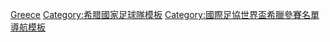 {{National squad
 | name        = 2014年世界杯足球赛希腊参赛名单
 | bg          = #0D5EAF
 | fg          = white
 | bordercolor = #004C98
 | country     = 希腊 
 | comp link = 2014年國際足協世界盃
 | comp      = 2014年國際足協世界盃
 | p1          = [[奧雷斯蒂斯·卡爾內齊斯|-{zh-hans:卡尔内齐斯;zh-hk:卡里捷斯;zh-tw:卡爾內齊斯;}-]]
 | p2          = [[伊安尼斯·馬尼亞蒂斯|-{zh-hans:马尼亚蒂斯;zh-hk:馬尼亞迪斯;zh-tw:馬尼亞蒂斯;}-]]
 | p3          = [[喬爾喬斯·查維拉斯|-{zh-hans:查维拉斯;zh-hk:查維拿斯;zh-tw:查維拉斯;}-]]
 | p4          = [[科斯塔斯·馬諾拉斯|-{zh-hans:马诺拉斯;zh-hk:文奴拿斯;zh-tw:馬諾拉斯;}-]]
 | p5          = [[萬傑利斯·莫拉斯|-{zh-hans:莫拉斯;zh-hk:摩拉斯;zh-tw:莫拉斯;}-]]
 | p6          = [[亞歷山德羅斯·齊奧利斯|-{zh-hans:特齐奥利斯;zh-hk:迪斯奧尼斯;zh-tw:齊奧利斯;}-]]
 | p7          = [[佐治奧斯·森馬拉斯|-{zh-hans:萨马拉斯;zh-tw:薩馬拉斯;zh-hk:森馬拉斯;zh-mo:森馬拉斯;}-]]
 | p8          = [[帕納約蒂斯·干尼|干尼]]
 | p9          = [[康斯坦蒂諾斯·米特羅格盧|美度古]]
 | p10         = [[吉爾吉奧斯·卡拉古尼斯|-{zh-hans:卡拉古尼斯;zh-hk:加拉高尼斯;zh-tw:卡拉古尼斯;}-]] [[File:Captain sports.svg|12px]]
 | p11         = [[盧卡斯·文特拉|-{zh-hans:文特拉;zh-hk:雲查;zh-tw:文特拉;}-]]
 | p12         = [[帕納約蒂斯·格利科斯|-{zh-hans:格利科斯;zh-hk:基利高斯;zh-tw:格利科斯;}-]]
 | p13         = [[斯特法諾斯·卡皮諾|-{zh-hans:卡皮诺;zh-hk:卡賓奴;zh-tw:卡皮諾;}-]]
 | p14         = [[迪美迪斯·沙賓基迪斯|-{zh-hans:萨尔平吉迪斯; zh-hk:沙賓基迪斯;}-]]
 | p15         = [[華斯利斯·托路斯迪斯|-{zh-hans:托罗西迪斯; zh-hk:托路斯迪斯}-]]
 | p16         = [[拉扎洛斯·克里斯托多羅普洛斯|基斯杜度洛普路斯]]
 | p17         = [[塞奥法尼斯·耶卡斯|-{zh-hans:耶卡斯;zh-hk:基卡斯;zh-tw:耶卡斯;}-]]
 | p18         = [[伊安尼斯·費特法季齊斯|-{zh-hans:费特法季齐斯;zh-hk:費特法斯迪斯;zh-tw:費特法季齊斯;}-]]
 | p19         = [[蘇卡迪斯·柏柏斯達夫普路斯|-{zh-hans:帕帕斯塔索普洛斯;zh-hk:柏柏斯達夫普路斯;zh-tw:帕帕斯塔索普洛斯;}-]]
 | p20         = [[何塞·霍萊巴斯|-{zh-hans:霍莱巴斯;zh-hk:賀利巴斯;zh-tw:霍萊巴斯;}-]]
 | p21         = [[科斯塔斯·卡楚拉尼斯|-{zh-hans:卡楚拉尼斯;zh-hk:卡素蘭尼斯;zh-tw:卡楚拉尼斯;}-]]
 | p22         = [[安德烈斯·薩馬里斯|-{zh-hans:萨玛里斯;zh-hk:森馬列斯;zh-tw:薩馬里斯;}-]]
 | p23         = [[帕納吉奧蒂斯·塔赫齊迪斯|-{zh-hans:塔赫齐迪斯;zh-hk:達治斯迪斯;zh-tw:塔克奇迪斯;}-]]
 | coach       = [[費爾南多·桑托斯 (葡萄牙)|-{zh-hans:桑托斯;zh-hk:山度士;zh-tw:桑托斯;}-]]
}}<noinclude>
[[Category:2014年世界杯足球赛参赛名单模板|Greece]]
[[Category:希腊國家足球隊模板]]
[[Category:國際足協世界盃希臘參賽名單導航模板]]
</noinclude>